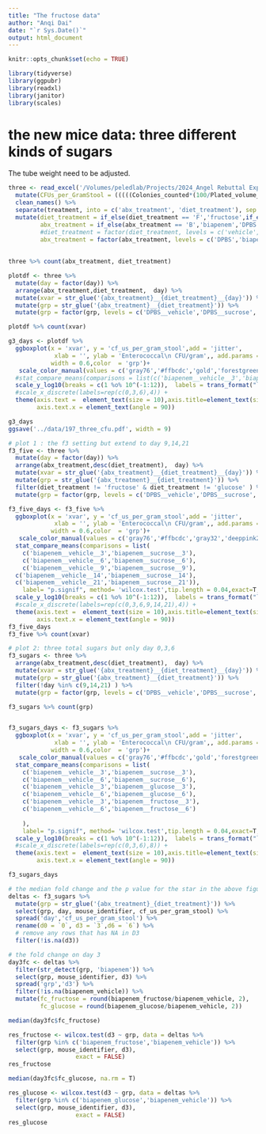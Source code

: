 ```yaml
---
title: "The fructose data"
author: "Anqi Dai"
date: "`r Sys.Date()`"
output: html_document
---
```


```r
knitr::opts_chunk$set(echo = TRUE)
```

```r
library(tidyverse)
library(ggpubr)
library(readxl)
library(janitor)
library(scales)
```

# the new mice data: three different kinds of sugars 

The tube weight need to be adjusted.    

```r
three <- read_excel('/Volumes/peledlab/Projects/2024_Angel Rebuttal Exp /Healthy mice Biapenem_Diet_Exp/Angel Rebuttal_Exp2_Healthy mice Diet_Fructose_Sucrose_Glucose_v2.xlsx') %>% 
  mutate(CFUs_per_GramStool = (((((Colonies_counted*(100/Plated_volume_ul))/100)/(10^Dilution_factor) )*1000)/Stool_weight_mg)+1)  %>% 
  clean_names() %>% 
  separate(treatment, into = c('abx_treatment', 'diet_treatment'), sep = '\\+', remove = T) %>% 
  mutate(diet_treatment = if_else(diet_treatment == 'F','fructose',if_else(diet_treatment == 'G','glucose', if_else(diet_treatment == 'PH','vehicle', 'sucrose'))),
         abx_treatment = if_else(abx_treatment == 'B','biapenem','DPBS'),
         #diet_treatment = factor(diet_treatment, levels = c('vehicle','sucrose', 'fructose', 'glucose')),
         abx_treatment = factor(abx_treatment, levels = c('DPBS','biapenem'))) 
  
  
three %>% count(abx_treatment, diet_treatment) 

plotdf <- three %>% 
  mutate(day = factor(day)) %>% 
  arrange(abx_treatment,diet_treatment,  day) %>% 
  mutate(xvar = str_glue('{abx_treatment}__{diet_treatment}__{day}')) %>% 
  mutate(grp = str_glue('{abx_treatment}__{diet_treatment}')) %>% 
  mutate(grp = factor(grp, levels = c('DPBS__vehicle','DPBS__sucrose','DPBS__glucose','DPBS__fructose','biapenem__vehicle','biapenem__sucrose','biapenem__glucose','biapenem__fructose')))

plotdf %>% count(xvar)
```

```r
g3_days <- plotdf %>%    
  ggboxplot(x = 'xvar', y = 'cf_us_per_gram_stool',add = 'jitter', 
             xlab = '', ylab = 'Enterococcal\n CFU/gram',, add.params = list(alpha = 0.5, shape = 16),
            width = 0.6,color  = 'grp')+
   scale_color_manual(values = c('gray76','#ffbcdc','gold','forestgreen','gray32','deeppink2','yellow','green')) +
  #stat_compare_means(comparisons = list(c('biapenem__vehicle__3','biapenem__sucrose__3'), c('biapenem__vehicle__6','biapenem__sucrose__6')),label= "p.signif", method= 'wilcox.test',tip.length = 0.04,exact=T,correct=T) +
  scale_y_log10(breaks = c(1 %o% 10^(-1:12)),  labels = trans_format("log10", math_format(10^.x))) +
  #scale_x_discrete(labels=rep(c(0,3,6),4)) + 
  theme(axis.text =  element_text(size = 10),axis.title=element_text(size=10),legend.position = 'none',aspect.ratio=1/1.3,
        axis.text.x = element_text(angle = 90))

g3_days
ggsave('../data/197_three_cfu.pdf', width = 9)
```
```r
# plot 1 : the f3 setting but extend to day 9,14,21
f3_five <- three %>% 
  mutate(day = factor(day)) %>% 
  arrange(abx_treatment,desc(diet_treatment),  day) %>% 
  mutate(xvar = str_glue('{abx_treatment}__{diet_treatment}__{day}')) %>% 
  mutate(grp = str_glue('{abx_treatment}__{diet_treatment}')) %>% 
  filter(diet_treatment != 'fructose' & diet_treatment != 'glucose' ) %>% 
  mutate(grp = factor(grp, levels = c('DPBS__vehicle','DPBS__sucrose','biapenem__vehicle','biapenem__sucrose'))) 

f3_five_days <- f3_five %>%    
  ggboxplot(x = 'xvar', y = 'cf_us_per_gram_stool',add = 'jitter', 
             xlab = '', ylab = 'Enterococcal\n CFU/gram',, add.params = list(alpha = 0.5, shape = 16),
            width = 0.6,color  = 'grp')+
   scale_color_manual(values = c('gray76','#ffbcdc','gray32','deeppink2')) +
  stat_compare_means(comparisons = list(
    c('biapenem__vehicle__3','biapenem__sucrose__3'), 
    c('biapenem__vehicle__6','biapenem__sucrose__6'),
    c('biapenem__vehicle__9','biapenem__sucrose__9'),
  c('biapenem__vehicle__14','biapenem__sucrose__14'),
  c('biapenem__vehicle__21','biapenem__sucrose__21')),
    label= "p.signif", method= 'wilcox.test',tip.length = 0.04,exact=T,correct=T) +
  scale_y_log10(breaks = c(1 %o% 10^(-1:12)),  labels = trans_format("log10", math_format(10^.x))) +
  #scale_x_discrete(labels=rep(c(0,3,6,9,14,21),4)) + 
  theme(axis.text =  element_text(size = 10),axis.title=element_text(size=10),legend.position = 'none',aspect.ratio=1/1.3,
        axis.text.x = element_text(angle = 90))
f3_five_days
f3_five %>% count(xvar)
```
```r
# plot 2: three total sugars but only day 0,3,6
f3_sugars <- three %>% 
  arrange(abx_treatment,desc(diet_treatment),  day) %>% 
  mutate(xvar = str_glue('{abx_treatment}__{diet_treatment}__{day}')) %>% 
  mutate(grp = str_glue('{abx_treatment}__{diet_treatment}')) %>% 
  filter(!day %in% c(9,14,21) ) %>% 
  mutate(grp = factor(grp, levels = c('DPBS__vehicle','DPBS__sucrose','DPBS__glucose','DPBS__fructose','biapenem__vehicle','biapenem__sucrose','biapenem__glucose','biapenem__fructose'))) 

f3_sugars %>% count(grp)


f3_sugars_days <- f3_sugars %>%    
  ggboxplot(x = 'xvar', y = 'cf_us_per_gram_stool',add = 'jitter', 
             xlab = '', ylab = 'Enterococcal\n CFU/gram',, add.params = list(alpha = 0.5, shape = 16),
            width = 0.6,color  = 'grp')+
   scale_color_manual(values = c('gray76','#ffbcdc','gold','forestgreen','gray32','deeppink2','yellow','green')) +
  stat_compare_means(comparisons = list(
    c('biapenem__vehicle__3','biapenem__sucrose__3'), 
    c('biapenem__vehicle__6','biapenem__sucrose__6'),
    c('biapenem__vehicle__3','biapenem__glucose__3'), 
    c('biapenem__vehicle__6','biapenem__glucose__6'),
    c('biapenem__vehicle__3','biapenem__fructose__3'), 
    c('biapenem__vehicle__6','biapenem__fructose__6')
    
    ),
    label= "p.signif", method= 'wilcox.test',tip.length = 0.04,exact=T,correct=T) +
  scale_y_log10(breaks = c(1 %o% 10^(-1:12)),  labels = trans_format("log10", math_format(10^.x))) +
  #scale_x_discrete(labels=rep(c(0,3,6),8)) + 
  theme(axis.text =  element_text(size = 10),axis.title=element_text(size=10),legend.position = 'none',aspect.ratio=1/1.3,
        axis.text.x = element_text(angle = 90))

f3_sugars_days
```

```r
# the median fold change and the p value for the star in the above figure on day 3
deltas <- f3_sugars %>%
  mutate(grp = str_glue('{abx_treatment}_{diet_treatment}')) %>% 
  select(grp, day, mouse_identifier, cf_us_per_gram_stool) %>% 
  spread('day','cf_us_per_gram_stool') %>%
  rename(d0 = `0`, d3 = `3`,d6 = `6`) %>%
  # remove any rows that has NA in D3
  filter(!is.na(d3))

# the fold change on day 3
day3fc <- deltas %>% 
  filter(str_detect(grp, 'biapenem')) %>% 
  select(grp, mouse_identifier, d3) %>% 
  spread('grp','d3') %>% 
  filter(!is.na(biapenem_vehicle)) %>% 
  mutate(fc_fructose = round(biapenem_fructose/biapenem_vehicle, 2),
         fc_glucose = round(biapenem_glucose/biapenem_vehicle, 2)) 
```


```r
median(day3fc$fc_fructose)

res_fructose <- wilcox.test(d3 ~ grp, data = deltas %>% 
  filter(grp %in% c('biapenem_fructose','biapenem_vehicle')) %>% 
  select(grp, mouse_identifier, d3),
                   exact = FALSE)
res_fructose
```

```r
median(day3fc$fc_glucose, na.rm = T)

res_glucose <- wilcox.test(d3 ~ grp, data = deltas %>% 
  filter(grp %in% c('biapenem_glucose','biapenem_vehicle')) %>% 
  select(grp, mouse_identifier, d3),
                   exact = FALSE)
res_glucose
```

